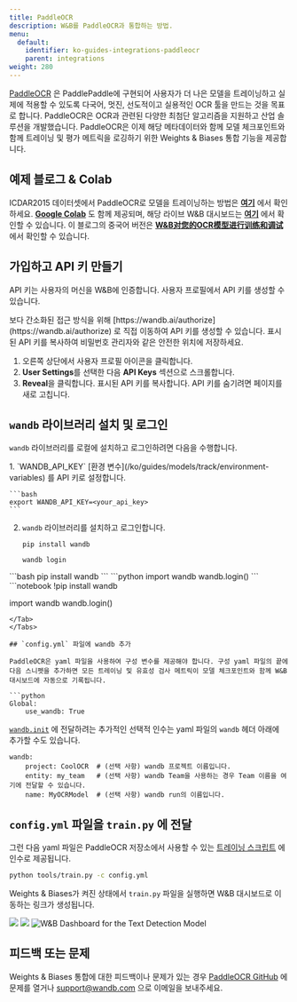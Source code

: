 ```yaml
---
title: PaddleOCR
description: W&B를 PaddleOCR과 통합하는 방법.
menu:
  default:
    identifier: ko-guides-integrations-paddleocr
    parent: integrations
weight: 280
---
```


[PaddleOCR](https://github.com/PaddlePaddle/PaddleOCR) 은 PaddlePaddle에 구현되어 사용자가 더 나은 모델을 트레이닝하고 실제에 적용할 수 있도록 다국어, 멋진, 선도적이고 실용적인 OCR 툴을 만드는 것을 목표로 합니다. PaddleOCR은 OCR과 관련된 다양한 최첨단 알고리즘을 지원하고 산업 솔루션을 개발했습니다. PaddleOCR은 이제 해당 메타데이터와 함께 모델 체크포인트와 함께 트레이닝 및 평가 메트릭을 로깅하기 위한 Weights & Biases 통합 기능을 제공합니다.

## 예제 블로그 & Colab

ICDAR2015 데이터셋에서 PaddleOCR로 모델을 트레이닝하는 방법은 [**여기**](https://wandb.ai/manan-goel/text_detection/reports/Train-and-Debug-Your-OCR-Models-with-PaddleOCR-and-W-B--VmlldzoyMDUwMDIw) 에서 확인하세요. [**Google Colab**](https://colab.research.google.com/drive/1id2VTIQ5-M1TElAkzjzobUCdGeJeW-nV?usp=sharing) 도 함께 제공되며, 해당 라이브 W&B 대시보드는 [**여기**](https://wandb.ai/manan-goel/text_detection) 에서 확인할 수 있습니다. 이 블로그의 중국어 버전은 [**W&B对您的OCR模型进行训练和调试**](https://wandb.ai/wandb_fc/chinese/reports/W-B-OCR---VmlldzoyMDk1NzE4) 에서 확인할 수 있습니다.

## 가입하고 API 키 만들기

API 키는 사용자의 머신을 W&B에 인증합니다. 사용자 프로필에서 API 키를 생성할 수 있습니다.

<Note>
보다 간소화된 접근 방식을 위해 [https://wandb.ai/authorize](https://wandb.ai/authorize) 로 직접 이동하여 API 키를 생성할 수 있습니다. 표시된 API 키를 복사하여 비밀번호 관리자와 같은 안전한 위치에 저장하세요.
</Note>

1. 오른쪽 상단에서 사용자 프로필 아이콘을 클릭합니다.
2. **User Settings**를 선택한 다음 **API Keys** 섹션으로 스크롤합니다.
3. **Reveal**을 클릭합니다. 표시된 API 키를 복사합니다. API 키를 숨기려면 페이지를 새로 고칩니다.

## `wandb` 라이브러리 설치 및 로그인

`wandb` 라이브러리를 로컬에 설치하고 로그인하려면 다음을 수행합니다.

<Tabs>
<Tab title="Command Line">
1. `WANDB_API_KEY` [환경 변수](/ko/guides/models/track/environment-variables) 를 API 키로 설정합니다.

    ```bash
    export WANDB_API_KEY=<your_api_key>
    ```

2. `wandb` 라이브러리를 설치하고 로그인합니다.

    ```shell
    pip install wandb

    wandb login
    ```
</Tab>
<Tab title="Python">
```bash
pip install wandb
```
```python
import wandb
wandb.login()
```
</Tab>
<Tab title="Python notebook">
```notebook
!pip install wandb

import wandb
wandb.login()
```
</Tab>
</Tabs>

## `config.yml` 파일에 wandb 추가

PaddleOCR은 yaml 파일을 사용하여 구성 변수를 제공해야 합니다. 구성 yaml 파일의 끝에 다음 스니펫을 추가하면 모든 트레이닝 및 유효성 검사 메트릭이 모델 체크포인트와 함께 W&B 대시보드에 자동으로 기록됩니다.

```python
Global:
    use_wandb: True
```

[`wandb.init`](/ko/ref/python/init) 에 전달하려는 추가적인 선택적 인수는 yaml 파일의 `wandb` 헤더 아래에 추가할 수도 있습니다.

```
wandb:  
    project: CoolOCR  # (선택 사항) wandb 프로젝트 이름입니다.
    entity: my_team   # (선택 사항) wandb Team을 사용하는 경우 Team 이름을 여기에 전달할 수 있습니다.
    name: MyOCRModel  # (선택 사항) wandb run의 이름입니다.
```

## `config.yml` 파일을 `train.py` 에 전달

그런 다음 yaml 파일은 PaddleOCR 저장소에서 사용할 수 있는 [트레이닝 스크립트](https://github.com/PaddlePaddle/PaddleOCR/blob/release/2.5/tools/train.py) 에 인수로 제공됩니다.

```bash
python tools/train.py -c config.yml
```

Weights & Biases가 켜진 상태에서 `train.py` 파일을 실행하면 W&B 대시보드로 이동하는 링크가 생성됩니다.

<Frame>
    <img src="/images/integrations/paddleocr_wb_dashboard1.png"  />
</Frame>

<Frame>
    <img src="/images/integrations/paddleocr_wb_dashboard2.png"  />
</Frame>

<Frame>
    <img src="/images/integrations/paddleocr_wb_dashboard3.png" alt="W&B Dashboard for the Text Detection Model"  />
</Frame>

## 피드백 또는 문제

Weights & Biases 통합에 대한 피드백이나 문제가 있는 경우 [PaddleOCR GitHub](https://github.com/PaddlePaddle/PaddleOCR) 에 문제를 열거나 <a href="mailto:support@wandb.com">support@wandb.com</a> 으로 이메일을 보내주세요.
